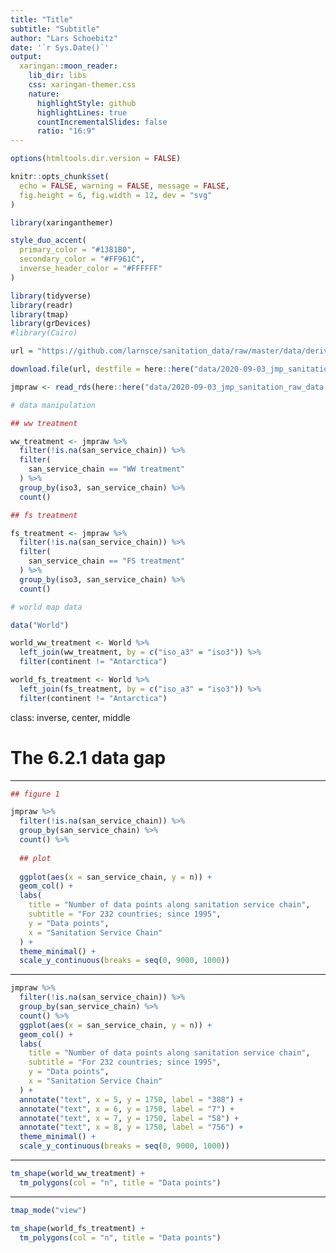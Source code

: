 ```yaml
---
title: "Title"
subtitle: "Subtitle"  
author: "Lars Schoebitz"
date: '`r Sys.Date()`'
output:
  xaringan::moon_reader:
    lib_dir: libs
    css: xaringan-themer.css
    nature:
      highlightStyle: github
      highlightLines: true
      countIncrementalSlides: false
      ratio: "16:9"
---
```



```r

options(htmltools.dir.version = FALSE)

knitr::opts_chunk$set(
  echo = FALSE, warning = FALSE, message = FALSE,
  fig.height = 6, fig.width = 12, dev = "svg"
)

```

```r
library(xaringanthemer)

style_duo_accent(
  primary_color = "#1381B0",
  secondary_color = "#FF961C",
  inverse_header_color = "#FFFFFF"
)

```

```r

library(tidyverse)
library(readr)
library(tmap)
library(grDevices)
#library(Cairo)

```


```r

url = "https://github.com/larnsce/sanitation_data/raw/master/data/derived_data/2020-09-03_jmp_sanitation_raw_data.rds"

download.file(url, destfile = here::here("data/2020-09-03_jmp_sanitation_raw_data.rds"))

jmpraw <- read_rds(here::here("data/2020-09-03_jmp_sanitation_raw_data.rds"))

```

```r

# data manipulation

## ww treatment

ww_treatment <- jmpraw %>% 
  filter(!is.na(san_service_chain)) %>%
  filter(
    san_service_chain == "WW treatment"
  ) %>% 
  group_by(iso3, san_service_chain) %>% 
  count()

## fs treatment

fs_treatment <- jmpraw %>% 
  filter(!is.na(san_service_chain)) %>%
  filter(
    san_service_chain == "FS treatment"
  ) %>% 
  group_by(iso3, san_service_chain) %>% 
  count()

```

```r

# world map data

data("World")

world_ww_treatment <- World %>% 
  left_join(ww_treatment, by = c("iso_a3" = "iso3")) %>% 
  filter(continent != "Antarctica") 

world_fs_treatment <- World %>% 
  left_join(fs_treatment, by = c("iso_a3" = "iso3")) %>% 
  filter(continent != "Antarctica")

```


class: inverse, center, middle

# The 6.2.1 data gap

---

```r

## figure 1

jmpraw %>% 
  filter(!is.na(san_service_chain)) %>% 
  group_by(san_service_chain) %>% 
  count() %>% 
  
  ## plot
  
  ggplot(aes(x = san_service_chain, y = n)) +
  geom_col() +
  labs(
    title = "Number of data points along sanitation service chain",
    subtitle = "For 232 countries; since 1995",
    y = "Data points",
    x = "Sanitation Service Chain"
  ) +
  theme_minimal() +
  scale_y_continuous(breaks = seq(0, 9000, 1000))

```


---

```r

jmpraw %>% 
  filter(!is.na(san_service_chain)) %>% 
  group_by(san_service_chain) %>% 
  count() %>% 
  ggplot(aes(x = san_service_chain, y = n)) +
  geom_col() +
  labs(
    title = "Number of data points along sanitation service chain",
    subtitle = "For 232 countries; since 1995",
    y = "Data points",
    x = "Sanitation Service Chain"
  ) +
  annotate("text", x = 5, y = 1750, label = "388") +
  annotate("text", x = 6, y = 1750, label = "7") +
  annotate("text", x = 7, y = 1750, label = "58") +
  annotate("text", x = 8, y = 1750, label = "756") +
  theme_minimal() +
  scale_y_continuous(breaks = seq(0, 9000, 1000))


```

---

```r

tm_shape(world_ww_treatment) +
  tm_polygons(col = "n", title = "Data points")


```

---

```r

tmap_mode("view")

tm_shape(world_fs_treatment) +
  tm_polygons(col = "n", title = "Data points")


```


